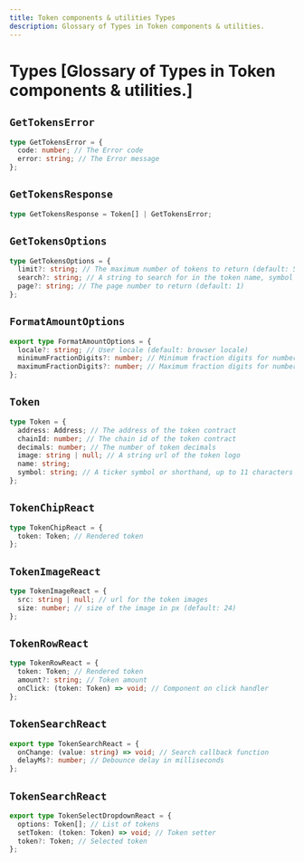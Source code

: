 ```yaml
---
title: Token components & utilities Types
description: Glossary of Types in Token components & utilities.
---
```


# Types [Glossary of Types in Token components & utilities.]

## `GetTokensError`

```ts
type GetTokensError = {
  code: number; // The Error code
  error: string; // The Error message
};
```

## `GetTokensResponse`

```ts
type GetTokensResponse = Token[] | GetTokensError;
```

## `GetTokensOptions`

```ts
type GetTokensOptions = {
  limit?: string; // The maximum number of tokens to return (default: 50)
  search?: string; // A string to search for in the token name, symbol or address
  page?: string; // The page number to return (default: 1)
};
```

## `FormatAmountOptions`

```ts
export type FormatAmountOptions = {
  locale?: string; // User locale (default: browser locale)
  minimumFractionDigits?: number; // Minimum fraction digits for number decimals (default: 0)
  maximumFractionDigits?: number; // Maximum fraction digits for number decimals (default: 0)
};
```

## `Token`

```ts
type Token = {
  address: Address; // The address of the token contract
  chainId: number; // The chain id of the token contract
  decimals: number; // The number of token decimals
  image: string | null; // A string url of the token logo
  name: string;
  symbol: string; // A ticker symbol or shorthand, up to 11 characters
};
```

## `TokenChipReact`

```ts
type TokenChipReact = {
  token: Token; // Rendered token
};
```

## `TokenImageReact`

```ts
type TokenImageReact = {
  src: string | null; // url for the token images
  size: number; // size of the image in px (default: 24)
};
```

## `TokenRowReact`

```ts
type TokenRowReact = {
  token: Token; // Rendered token
  amount?: string; // Token amount
  onClick: (token: Token) => void; // Component on click handler
};
```

## `TokenSearchReact`

```ts
export type TokenSearchReact = {
  onChange: (value: string) => void; // Search callback function
  delayMs?: number; // Debounce delay in milliseconds
};
```

## `TokenSearchReact`

```ts
export type TokenSelectDropdownReact = {
  options: Token[]; // List of tokens
  setToken: (token: Token) => void; // Token setter
  token?: Token; // Selected token
};
```
